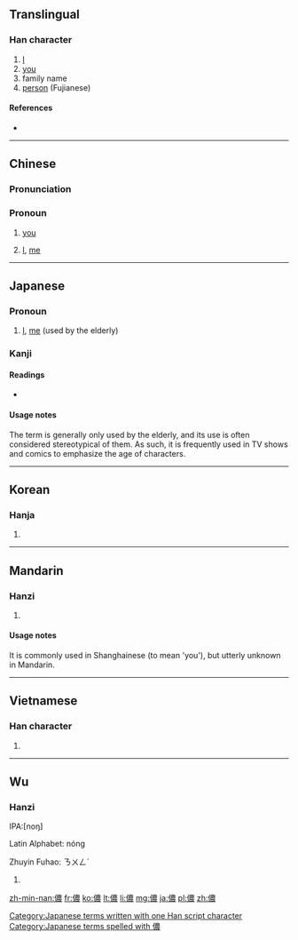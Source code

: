 {{also|侬}}
==Translingual==

===Han character===
{{Han char|rn=9|rad=人|as=13|sn=15|four=2523<sub>2</sub>|canj=人廿田女 (OTWV)|ids=⿰[[亻]][[農]]}}

# [[I]]
# [[you]]
# family name
# [[person]] (Fujianese)

====References====
* {{Han ref|kx=0118.250|dkj=01176|dj=0251.090|hdz=10225.040|uh=5102|ud=20738|bh=BBFA|bd=48122}}

----

==Chinese==
{{zh-hanzi-box|[[侬]]|[[儂]]}}

===Pronunciation===
{{zh-pron
|m=nóng
|c=nung4
|mn=lâng
|w=1non
|cat=pron
}}

===Pronoun===
{{zh-pronoun}}

# {{context|Wu|vernacular|lang=zh|sort=non}} [[you]] {{gloss|2nd person singular pronoun}}
#: {{zh-usex|哪 能 儂 現在 上海言話 剛 了 噶 好？|How come you speak so well Shanghainese?|SH|link=yes}}
# {{context|poetic|lang=zh|sort=nong2}} [[I]], [[me]] {{gloss|1st person singular pronoun}}

----

==Japanese==

===Pronoun===
{{ja-pos|k|pronoun|hira=わし|rom=washi}}

# [[I]], [[me]] (used by the elderly)

===Kanji===
{{ja-kanji|grade=|rs=人13}}

====Readings====
* {{ja-readings|on=[[どう]] ([[dō]]), [[のう]] ([[nō]])|kun=[[わし]] ([[washi]])}}

====Usage notes====
The term is generally only used by the elderly, and its use is often considered stereotypical of them. As such, it is frequently used in TV shows and comics to emphasize the age of characters.

[[Category:Japanese terms written with one Han script character]]
[[Category:Japanese terms spelled with 儂]]
----

==Korean==

===Hanja===
{{ko-hanja|hangeul=농|rv=nong|mr=nong}}

# {{defn|lang=ko|sort=人13}}

----

==Mandarin==

===Hanzi===
{{cmn-hanzi|sim=侬|pin=[[nóng]] ([[nong2]])|wg=nung<sup>2</sup>}}

# {{defn|lang=cmn|sort=人13}}

====Usage notes====
It is commonly used in Shanghainese (to mean 'you'), but utterly unknown in Mandarin.<!--What does this mean? Is the usage unknown, or the character itself? How can it be utterly unknown if it appears in Mandarin dictionaries?-->

----

==Vietnamese==

===Han character===
{{vi-hantu|[[nông]], [[nùng]], [[noọng]]|rs=人13}}

# {{defn|lang=vi|sort=人13}}

----

==Wu==

===Hanzi===
{{attention|wuu}}
IPA:[noŋ]

Latin Alphabet: nóng

Zhuyin Fuhao: ㄋㄨㄥˊ

# {{defn|wuu}}

[[zh-min-nan:儂]]
[[fr:儂]]
[[ko:儂]]
[[lt:儂]]
[[li:儂]]
[[mg:儂]]
[[ja:儂]]
[[pl:儂]]
[[zh:儂]]